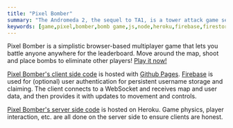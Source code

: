 ```yaml
---
title: "Pixel Bomber"
summary: "The Andromeda 2, the sequel to TA1, is a tower attack game set in the distant future. Play it now!"
keywords: [game,pixel,bomber,bomb game,js,node,heroku,firebase,firestore]
---
```


Pixel Bomber is a simplistic browser-based multiplayer game that lets you battle anyone anywhere for the leaderboard. Move around the map, shoot and place bombs to eliminate other players! [Play it now!](http://pixel.programmer5000.com)  

[Pixel Bomber's client side code](https://github.com/realprogrammer5000/bomb-game-frontend) is hosted with [Github Pages](https://pages.github.com/). [Firebase](https://firebase.google.com/) is used for (optional) user authentication for persistent username storage and claiming. The client connects to a WebSocket and receives map and user data, and then provides it with updates to movement and controls.  


[Pixel Bomber's server side code](https://github.com/realprogrammer5000/bomb-game) is hosted on Heroku. Game physics, player interaction, etc. are all done on the server side to ensure clients are honest. 
